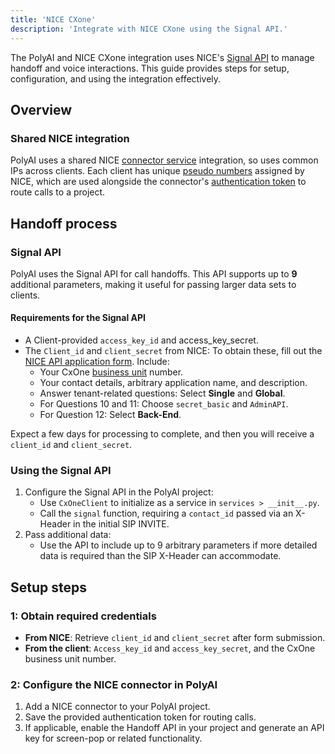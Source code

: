 ```yaml
---
title: 'NICE CXone'
description: 'Integrate with NICE CXone using the Signal API.'
---
```


The PolyAI and NICE CXone integration uses NICE's [Signal API](https://developer.niceincontact.com/API/AdminAPI#/Contacts/Signal%20a%20Contact) to manage handoff and voice interactions. This guide
provides steps for setup, configuration, and using the integration effectively.

## Overview

### Shared NICE integration
PolyAI uses a shared NICE [connector service](https://help.nice-incontact.com/content/studio/advanced/dbconnector/dbconnector.htm) integration, so uses common IPs across clients. Each
client has unique [pseudo numbers](https://en.wikipedia.org/wiki/Pseudorandom_number_generator) assigned by NICE, which are used alongside the connector's [authentication token](https://developer.niceincontact.com/API/AuthenticationAPI#/Token/getToken) to route calls to a project.

## Handoff process

### Signal API
PolyAI uses the Signal API for call handoffs. This API supports up to **9** additional parameters, making it useful for passing larger
data sets to clients.

#### Requirements for the Signal API
- A Client-provided `access_key_id` and access_key_secret.
- The `Client_id` and `client_secret` from NICE: To obtain these, fill out the [NICE API application form](https://forms.microsoft.com/pages/responsepage.aspx?id=vdojcYcOqU2cubfsggEarfHlkRVlgSlMjqsp52ASGttUMEJaSkQ0Rk5LVkIwOFZNWUtCUkFTWUVHUS4u&route=shorturl). Include:
  - Your CxOne [business unit](https://help.nice-incontact.com/content/acd/businessunits/businessunit.htm) number.
  - Your contact details, arbitrary application name, and description.
  - Answer tenant-related questions: Select **Single** and **Global**.
  - For Questions 10 and 11: Choose `secret_basic` and `AdminAPI`.
  - For Question 12: Select **Back-End**.

Expect a few days for processing to complete, and then you will receive a `client_id` and `client_secret`.

### Using the Signal API
1. Configure the Signal API in the PolyAI project:
   - Use `CxOneClient` to initialize as a service in `services > __init__.py`.
   - Call the `signal` function, requiring a `contact_id` passed via an X-Header in the initial SIP INVITE.
2. Pass additional data:
   - Use the API to include up to 9 arbitrary parameters if more detailed data is required than the SIP X-Header can accommodate.

## Setup steps

### 1: Obtain required credentials
- **From NICE**: Retrieve `client_id` and `client_secret` after form submission.
- **From the client**: `Access_key_id` and `access_key_secret`, and the CxOne business unit number.

### 2: Configure the NICE connector in PolyAI
1. Add a NICE connector to your PolyAI project.
2. Save the provided authentication token for routing calls.
3. If applicable, enable the Handoff API in your project and generate an API key for screen-pop or related functionality.
